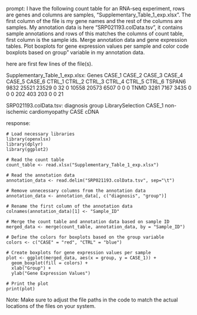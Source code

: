 prompt:
I have the following count table for an RNA-seq experiment, rows are genes and columns are samples, "Supplementary_Table_1_exp.xlsx". The first column of the file is my gene names and the rest of the columns are samples. My annotation data is here  "SRP021193.colData.tsv", it contains sample annotations and rows of this matches the columns of count table, first column is the sample ids. Merge annotation data and gene expression tables. Plot boxplots for gene expression values per sample and color code boxplots based on group" variable in my annotation data.

here are first few lines of the file(s).

Supplementary_Table_1_exp.xlsx:
Genes	CASE_1	CASE_2	CASE_3	CASE_4	CASE_5	CASE_6	CTRL_1	CTRL_2	CTRL_3	CTRL_4	CTRL_5	CTRL_6
TSPAN6	9832	25521	23529	0	32	0	10558	20573	6507	0	0	 0
TNMD	3281	 7167	 3435	0	 0	0	  202	  403	 203	0	0	21


SRP021193.colData.tsv:
	diagnosis	group	LibrarySelection
CASE_1	non-ischemic cardiomyopathy	CASE	cDNA


response:
```
# Load necessary libraries
library(openxlsx)
library(dplyr)
library(ggplot2)

# Read the count table
count_table <- read.xlsx("Supplementary_Table_1_exp.xlsx")

# Read the annotation data
annotation_data <- read.delim("SRP021193.colData.tsv", sep="\t")

# Remove unnecessary columns from the annotation data
annotation_data <- annotation_data[, c("diagnosis", "group")]

# Rename the first column of the annotation data
colnames(annotation_data)[1] <- "Sample_ID"

# Merge the count table and annotation data based on sample ID
merged_data <- merge(count_table, annotation_data, by = "Sample_ID")

# Define the colors for boxplots based on the group variable
colors <- c("CASE" = "red", "CTRL" = "blue")

# Create boxplots for gene expression values per sample
plot <- ggplot(merged_data, aes(x = group, y = CASE_1)) +
  geom_boxplot(fill = colors) +
  xlab("Group") +
  ylab("Gene Expression Values")

# Print the plot
print(plot)
```

Note: Make sure to adjust the file paths in the code to match the actual locations of the files on your system.
